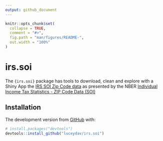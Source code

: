 ```yaml
---
output: github_document
---
```


<!-- README.md is generated from README.Rmd. Please edit that file -->

```r
knitr::opts_chunk$set(
  collapse = TRUE,
  comment = "#>",
  fig.path = "man/figures/README-",
  out.width = "100%"
)
```

# irs.soi

<!-- badges: start -->
<!-- badges: end -->

The `{irs.soi}` package has tools to download, clean and explore with a Shiny App the [IRS SOI Zip Code data](https://www.irs.gov/statistics/soi-tax-stats-individual-income-tax-statistics-zip-code-data-soi) as presented by the NBER [Individual Income Tax Statistics - ZIP Code Data (SOI)](Individual Income Tax Statistics - ZIP Code Data (SOI))

## Installation

The development version from [GitHub](https://github.com/) with:

``` r
# install.packages("devtools")
devtools::install_github("luceydav/irs.soi")
```

